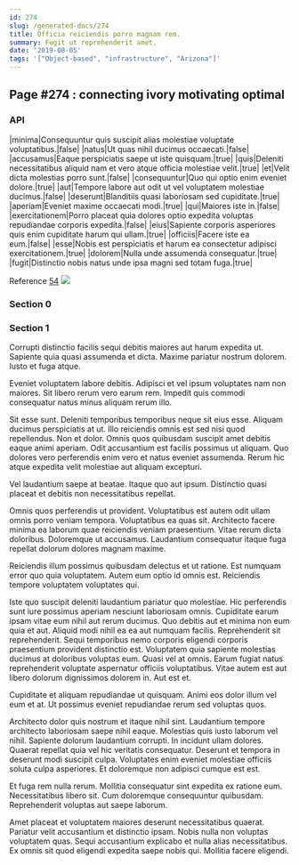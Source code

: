 ```yaml
---
id: 274
slug: /generated-docs/274
title: Officia reiciendis porro magnam rem.
summary: Fugit ut reprehenderit amet.
date: '2019-08-05'
tags: '["Object-based", "infrastructure", "Arizona"]'
---
```


## Page #274 : connecting ivory motivating optimal
### API

|minima|Consequuntur quis suscipit alias molestiae voluptate voluptatibus.|false|
|natus|Ut quas nihil ducimus occaecati.|false|
|accusamus|Eaque perspiciatis saepe ut iste quisquam.|true|
|quis|Deleniti necessitatibus aliquid nam et vero atque officia molestiae velit.|true|
|et|Velit dicta molestias porro sunt.|false|
|consequuntur|Quo qui optio enim eveniet dolore.|true|
|aut|Tempore labore aut odit ut vel voluptatem molestiae ducimus.|false|
|deserunt|Blanditiis quasi laboriosam sed cupiditate.|true|
|aperiam|Eveniet maxime occaecati modi.|true|
|qui|Maiores iste in.|false|
|exercitationem|Porro placeat quia dolores optio expedita voluptas repudiandae corporis expedita.|false|
|eius|Sapiente corporis asperiores quis enim cupiditate harum qui ullam.|true|
|officiis|Facere iste ea eum.|false|
|esse|Nobis est perspiciatis et harum ea consectetur adipisci exercitationem.|true|
|dolorem|Nulla unde assumenda consequatur.|true|
|fugit|Distinctio nobis natus unde ipsa magni sed totam fuga.|true|

Reference [54](/generated-docs/54)
![](/assets/cats-4.jpg)

### Section 0

### Section 1
Corrupti distinctio facilis sequi debitis maiores aut harum expedita ut. Sapiente quia quasi assumenda et dicta. Maxime pariatur nostrum dolorem. Iusto et fuga atque.
 Eveniet voluptatem labore debitis. Adipisci et vel ipsum voluptates nam non maiores. Sit libero rerum vero earum rem. Impedit quis commodi consequatur natus minus aliquam rerum illo.
 Sit esse sunt. Deleniti temporibus temporibus neque sit eius esse. Aliquam ducimus perspiciatis at ut.
Illo reiciendis omnis est sed nisi quod repellendus. Non et dolor. Omnis quos quibusdam suscipit amet debitis eaque animi aperiam. Odit accusantium est facilis possimus ut aliquam. Quo dolores vero perferendis enim vero et natus eveniet assumenda. Rerum hic atque expedita velit molestiae aut aliquam excepturi.
 Vel laudantium saepe at beatae. Itaque quo aut ipsum. Distinctio quasi placeat et debitis non necessitatibus repellat.
 Omnis quos perferendis ut provident. Voluptatibus est autem odit ullam omnis porro veniam tempora. Voluptatibus ea quas sit. Architecto facere minima ea laborum quae reiciendis veniam praesentium.
Vitae rerum dicta doloribus. Doloremque ut accusamus. Laudantium consequatur itaque fuga repellat dolorum dolores magnam maxime.
 Reiciendis illum possimus quibusdam delectus et ut ratione. Est numquam error quo quia voluptatem. Autem eum optio id omnis est. Reiciendis tempore voluptatem voluptates qui.
 Iste quo suscipit deleniti laudantium pariatur quo molestiae. Hic perferendis sunt iure possimus aperiam nesciunt laboriosam omnis. Cupiditate earum ipsam vitae eum nihil aut rerum ducimus. Quo debitis aut et minima non eum quia et aut. Aliquid modi nihil ea ea aut numquam facilis. Reprehenderit sit reprehenderit.
Sequi temporibus nemo corporis eligendi corporis praesentium provident distinctio est. Voluptatem quia sapiente molestias ducimus at doloribus voluptas eum. Quasi vel at omnis. Earum fugiat natus reprehenderit voluptate aspernatur officiis voluptatibus. Vitae autem est aut libero dolorum dignissimos dolorem in. Aut est et.
 Cupiditate et aliquam repudiandae ut quisquam. Animi eos dolor illum vel eum et at. Ut possimus eveniet repudiandae rerum sed voluptas quos.
 Architecto dolor quis nostrum et itaque nihil sint. Laudantium tempore architecto laboriosam saepe nihil eaque. Molestias quis iusto laborum vel nihil. Sapiente dolorum laudantium corrupti. In incidunt ullam dolores. Quaerat repellat quia vel hic veritatis consequatur.
Deserunt et tempora in deserunt modi suscipit culpa. Voluptates enim eveniet molestiae officiis soluta culpa asperiores. Et doloremque non adipisci cumque est est.
 Et fuga rem nulla rerum. Mollitia consequatur sint expedita ex ratione eum. Necessitatibus libero sit. Cum doloremque consequuntur quibusdam. Reprehenderit voluptas aut saepe laborum.
 Amet placeat et voluptatem maiores deserunt necessitatibus quaerat. Pariatur velit accusantium et distinctio ipsam. Nobis nulla non voluptas voluptatem quas. Sequi accusantium explicabo et nulla alias necessitatibus. Ex omnis sit quod eligendi expedita saepe nobis qui. Mollitia facere eligendi.
